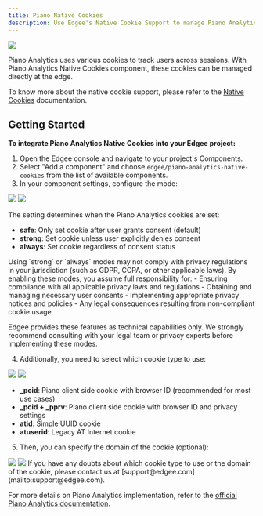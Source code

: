 ```yaml
---
title: Piano Native Cookies
description: Use Edgee's Native Cookie Support to manage Piano Analytics cookies at the edge.
---
```


<img src="/images/banners/piano-nc.png" className="rounded-lg" noZoom />


<EdgeeSdk />


Piano Analytics uses various cookies to track users across sessions. With Piano Analytics Native Cookies component, 
these cookies can be managed directly at the edge.

To know more about the native cookie support, please refer to the [Native Cookies](/services/data-collection/native-cookies) documentation.

## Getting Started

**To integrate Piano Analytics Native Cookies into your Edgee project:**

1. Open the Edgee console and navigate to your project's Components.
2. Select "Add a component" and choose `edgee/piano-analytics-native-cookies` from the list of available components.
3. In your component settings, configure the mode:

<Frame caption="Go to your project > Components > Your Piano Analytics Native Cookies component">
  <img className="block dark:hidden" src="/images/native-cookie-support-light.png"/>
  <img className="hidden dark:block" src="/images/native-cookie-support-dark.png"/>
</Frame>

The setting determines when the Piano Analytics cookies are set:

- **safe**: Only set cookie after user grants consent (default)
- **strong**: Set cookie unless user explicitly denies consent
- **always**: Set cookie regardless of consent status

<Warning>
  Using `strong` or `always` modes may not comply with privacy regulations in your jurisdiction (such as GDPR, CCPA, or other applicable laws). 
  By enabling these modes, you assume full responsibility for:
  - Ensuring compliance with all applicable privacy laws and regulations
  - Obtaining and managing necessary user consents
  - Implementing appropriate privacy notices and policies
  - Any legal consequences resulting from non-compliant cookie usage

  Edgee provides these features as technical capabilities only. We strongly recommend consulting with your legal team or privacy experts before implementing these modes.
</Warning>

4. Additionally, you need to select which cookie type to use:

<Frame>
  <img className="block dark:hidden" src="/images/piano-cookie-type-light.png"/>
  <img className="hidden dark:block" src="/images/piano-cookie-type-dark.png"/>
</Frame>

- **_pcid**: Piano client side cookie with browser ID (recommended for most use cases)
- **_pcid + _pprv**: Piano client side cookie with browser ID and privacy settings
- **atid**: Simple UUID cookie 
- **atuserid**: Legacy AT Internet cookie

5. Then, you can specify the domain of the cookie (optional):

<Frame>
  <img className="block dark:hidden" src="/images/piano-cookie-domain-light.png"/>
  <img className="hidden dark:block" src="/images/piano-cookie-domain-dark.png"/>
</Frame>

<Note>
  If you have any doubts about which cookie type to use or the domain of the cookie, please contact us at [support@edgee.com](mailto:support@edgee.com).
</Note>

For more details on Piano Analytics implementation, refer to the 
[official Piano Analytics documentation](https://developers.atinternet-solutions.com/piano-analytics/data-collection/how-to-send-events/collection-api).